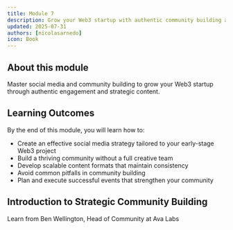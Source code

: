 ```yaml
---
title: Module 7
description: Grow your Web3 startup with authentic community building and smart social media strategies
updated: 2025-07-31
authors: [nicolasarnedo]
icon: Book
---
```


## About this module
Master social media and community building to grow your Web3 startup through authentic engagement and strategic content.

## Learning Outcomes
By the end of this module, you will learn how to:
- Create an effective social media strategy tailored to your early-stage Web3 project
- Build a thriving community without a full creative team
- Develop scalable content formats that maintain consistency
- Avoid common pitfalls in community building
- Plan and execute successful events that strengthen your community

## Introduction to Strategic Community Building

<YouTube id="v16kulOhoo4" params="start=0&rel=0&modestbranding=1" />

<p style={{ textAlign: 'center', marginTop: '1rem', fontSize: '0.95rem', color: '#666' }}>
  Learn from Ben Wellington, Head of Community at Ava Labs
</p>
